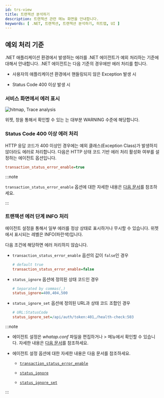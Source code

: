 ```yaml
---
id: trs-view
title: 트랜잭션 분석하기
description: 트랜잭션 관련 메뉴 화면을 안내합니다. 
keywords: [ .NET, 트랜잭션, 트랜잭션 분석하기, 히트맵, UI ]
---
```



<Trsview />

## 예외 처리 기준

.NET 애플리케이션 환경에서 발생하는 에러를 .NET 에이전트가 예외 처리하는 기준에 대해서 안내합니다. .NET 에이전트는 다음 기준의 경우에만 에러 처리를 합니다.

* 사용자의 애플리케이션 환경에서 핸들링되지 않은 Exception 발생 시

* Status Code 400 이상 발생 시

### 서비스 화면에서 에러 표시

![hitmap, Trace analysis](/img/faq/apm-faq-hitmap-error.png)

<Cmdname sid="AA005" className="uitext" /> 위젯, <Cmdname sid="TTL06209" className="uitext" /> 창을 통해서 확인할 수 있는 <Cmdname sid="TTL06087" className="uitext" />는 대부분 <span class="slow">WARNING</span> 수준에 해당합니다.

### Status Code 400 이상 에러 처리

HTTP 응답 코드가 400 이상인 경우에는 예외 클래스(Exception Class)가 발생하지 않더라도 에러로 처리합니다. 다음은 HTTP 상태 코드 기반 에러 처리 활성화 여부를 설정하는 에이전트 옵션입니다. 

```ini title="whatap.conf"
transaction_status_error_enable=true
```

:::note

`transaction_status_error_enable` 옵션에 대한 자세한 내용은 [다음 문서](agent-transaction#transaction_status_error_enable)를 참조하세요.

:::

### 트랜잭션 에러 단계 INFO 처리

에이전트 설정을 통해서 일부 에러를 정상 상태로 표시하거나 무시할 수 있습니다. <Cmdname sid="AA005" className="uitext" /> 위젯에서 표시되는 레벨은 <span class="normal">INFO</span>(파란색)입니다.

다음 조건에 해당하면 에러 처리하지 않습니다.

* `transaction_status_error_enable` 옵션의 값이 `false`인 경우

  ```ini title="whatap.conf"
  # default true
  transaction_status_error_enable=false
  ```

* `status_ignore` 옵션에 정의된 상태 코드인 경우

  ```ini title="whatap.conf"
  # Separated by commas(,)
  status_ignore=400,404,500
  ```

* `status_ignore_set` 옵션에 정의된 URL과 상태 코드 조합인 경우

  ```ini title="whatap.conf"
  # URL:StatusCode
  status_ignore_set=/api/auth/token:401,/health-check:503
  ```

:::note

* 에이전트 설정은 *whatap.conf* 파일을 편집하거나 <Cmdname sid="management" className="uitext" /> &gt; <Cmdname sid="agent_configuration" className="uitext" /> 메뉴에서 확인할 수 있습니다. 자세한 내용은 [다음 문서](set-agent)를 참조하세요.

* 에이전트 설정 옵션에 대한 자세한 내용은 다음 문서를 참조하세요.

  * [`transaction_status_error_enable`](agent-transaction#transaction_status_error_enable)

  * [`status_ignore`](agent-transaction#status_ignore)

  * [`status_ignore_set`](agent-transaction#status_ignore_set)

:::